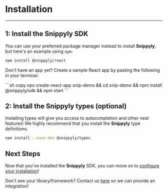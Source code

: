 
# Installation

---

## 1: Install the Snippyly SDK

You can use your preferred package manager instead to install **Snippyly**, but here's an example using `npm`:

```sh copy
npm install @snippyly/react
```

<Callout type="info">
  <p>Don't have an app yet? Create a sample React app by pasting the following in your terminal:</p>
  ```sh copy
  npx create-react-app snip-demo && cd snip-demo && npm install @snippyly/sdk && npm start
  ```
</Callout>

## 2: Install the Snippyly types (optional)

Installing types will give you access to autocompletion and other neat features! We highly recommend that you install the **Snippyly** type definitions.

```sh copy
npm install --save-dev @snippyly/types
```

## Next Steps

Now that you've installed the **Snippyly** SDK, you can move on to [configure your installation](/learn/get_started/configuration)!

<Callout type="warning" emoji="⚠️">Don't see your library/framework? Contact us <a href="#">here</a> so we can provide an integration!</Callout>